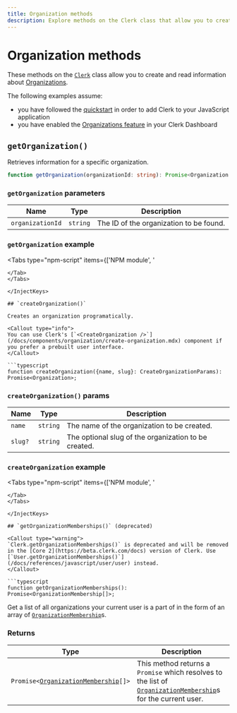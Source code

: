 ```yaml
---
title: Organization methods
description: Explore methods on the Clerk class that allow you to create and read information about Organizations.
---
```


# Organization methods

These methods on the [`Clerk`](/docs/references/javascript/clerk/clerk) class allow you to create and read information about [Organizations](/docs/references/javascript/organization/organization).

The following examples assume:
- you have followed the [quickstart](/docs/quickstarts/javascript) in order to add Clerk to your JavaScript application
- you have enabled the [Organizations feature](/docs/organizations/overview) in your Clerk Dashboard

## `getOrganization()`

Retrieves information for a specific organization.

```typescript
function getOrganization(organizationId: string): Promise<Organization | undefined>;
```

### `getOrganization` parameters

| Name | Type | Description |
| --- | --- | --- |
| `organizationId` | `string` | The ID of the organization to be found. |

### `getOrganization` example

<InjectKeys>

<Tabs type="npm-script" items={['NPM module', '<script>']}>
  <Tab>
    <CodeBlockTabs options={["main.js", "index.html"]}>
    ```js filename="main.js" {9}
    import Clerk from '@clerk/clerk-js';

    // Initialize Clerk with your Clerk publishable key
    const clerk = new Clerk('{{pub_key}}');
    await clerk.load();

    if (clerk.user) {
      if (clerk.organization.id) {
        const organization = await clerk.getOrganization(clerk.organization.id);
        console.log(organization);
      } else {
        console.log("User is not a member of an organization");
      }
    } else {
      document.getElementById("app").innerHTML = `
        <div id="sign-in"></div>
      `;

      const signInDiv =
        document.getElementById("sign-in");

      clerk.mountSignIn(signInDiv);
    }
    ```

    ```html filename="index.html"
    <!doctype html>
    <html lang="en">
      <head>
        <meta charset="UTF-8" />
        <link rel="icon" type="image/svg+xml" href="/vite.svg" />
        <meta name="viewport" content="width=device-width, initial-scale=1.0" />
        <title>Clerk + JavaScript App</title>
      </head>
      <body>
        <div id="app"></div>
        <script type="module" src="/main.js"></script>
      </body>
    </html>
    ```
    </CodeBlockTabs>
  </Tab>

  <Tab>
  ```html filename="index.html" {10}
  <div id="sign-in"></div>

  <script>
    window.addEventListener("load", async function () {
      await Clerk.load();

      if (Clerk.user) {
        if (Clerk.organization.id) {
          const organization = await Clerk.getOrganization(Clerk.organization.id);
          console.log(organization);
        } else {
          console.log("User is not a member of an organization");
        }
      } else {
        const signInDiv = document.getElementById("sign-in");

        Clerk.mountSignIn(signInDiv);
      }
    });
  </script>
  ```
  </Tab>
</Tabs>

</InjectKeys>

## `createOrganization()`

Creates an organization programatically.

<Callout type="info">
  You can use Clerk's [`<CreateOrganization />`](/docs/components/organization/create-organization.mdx) component if you prefer a prebuilt user interface.
</Callout>

```typescript
function createOrganization({name, slug}: CreateOrganizationParams): Promise<Organization>;
```

### `createOrganization()` params

| Name | Type | Description |
| --- | --- | --- |
| `name` | `string` | The name of the organization to be created. |
| `slug?` | `string` | The optional slug of the organization to be created. |

### `createOrganization` example

<InjectKeys>

<Tabs type="npm-script" items={['NPM module', '<script>']}>
  <Tab>
    <CodeBlockTabs options={["main.js", "index.html"]}>
    ```js filename="main.js" {11-13}
    import Clerk from '@clerk/clerk-js';

    // Initialize Clerk with your Clerk publishable key
    const clerk = new Clerk('{{pub_key}}');
    await clerk.load();

    if (clerk.user) {
      const createOrgButton = document.getElementById("create-org-button");
      createOrgButton.onclick = function () {
        clerk
          .createOrganization({
            name: "test-2",
          })
          .then((org) => {
            console.log(org);
          })
          .catch((error) => {
            console.error(error);
          });
      };
    } else {
      document.getElementById("app").innerHTML = `
        <div id="sign-in"></div>
      `;

      const signInDiv =
        document.getElementById("sign-in");

      clerk.mountSignIn(signInDiv);
    }
    ```

    ```html filename="index.html"
    <!doctype html>
    <html lang="en">
      <head>
        <meta charset="UTF-8" />
        <link rel="icon" type="image/svg+xml" href="/vite.svg" />
        <meta name="viewport" content="width=device-width, initial-scale=1.0" />
        <title>Clerk + JavaScript App</title>
      </head>
      <body>
        <div id="app"></div>
        <button id="create-org-button">Create Organization</button>
        <script type="module" src="/main.js"></script>
      </body>
    </html>
    ```
    </CodeBlockTabs>
  </Tab>

  <Tab>
  ```html filename="index.html" {12-14}
  <div id="sign-in"></div>
  <div id="create-org-button"></div>

  <script>
    window.addEventListener("load", async function () {
      await Clerk.load();

      if (Clerk.user) {
        const createOrgButton = document.getElementById("create-org-button");
        createOrgButton.onclick = function () {
          clerk
            .createOrganization({
              name: "test-2",
            })
            .then((org) => {
              console.log(org);
            })
            .catch((error) => {
              console.error(error);
            });
        };
      } else {
        const signInDiv = document.getElementById("sign-in");

        Clerk.mountSignIn(signInDiv);
      }
    });
  </script>
  ```
  </Tab>
</Tabs>

</InjectKeys>

## `getOrganizationMemberships()` (deprecated)

<Callout type="warning">
  `Clerk.getOrganizationMemberships()` is deprecated and will be removed in the [Core 2](https://beta.clerk.com/docs) version of Clerk. Use [`User.getOrganizationMemberships()`](/docs/references/javascript/user/user) instead.
</Callout>

```typescript
function getOrganizationMemberships(): Promise<OrganizationMembership[]>;
```

Get a list of all organizations your current user is a part of in the form of an array of [`OrganizationMembership`][orgmem-ref]s.


### Returns

| Type | Description |
| --- | --- |
| <code>Promise\<[OrganizationMembership][orgmem-ref][]\></code> | This method returns a `Promise` which resolves to the list of [`OrganizationMembership`][orgmem-ref]s for the current user. |

[org-ref]: /docs/references/javascript/organization/organization
[orgmem-ref]: /docs/references/javascript/organization-membership
